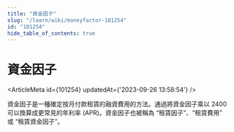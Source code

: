```yaml
---
title: "資金因子"
slug: "/learn/wiki/moneyfactor-101254"
id: "101254"
hide_table_of_contents: true
---
```



# 資金因子

<ArticleMeta id={101254} updatedAt={'2023-09-26 13:58:54'} />
<div className='border-solid border-b border-t-0 my-4 border-[var(--ifm-color-gray-300)]' />

資金因子是一種確定按月付款租賃的融資費用的方法。通過將資金因子乘以 2400 可以換算成更常見的年利率 (APR)。資金因子也被稱為 “租賃因子”、“租賃費用” 或 “租賃資金因子”。
